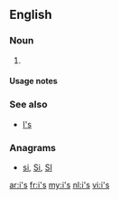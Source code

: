 {{also|Appendix:Variations of "is"}}
==English==

===Noun===
{{head|en|plural}}

# {{plural of|i|lang=en}}

====Usage notes====
{{U:en:plurals of letters}}

===See also===
* [[I's]]

===Anagrams===
* [[si#English|si]], [[Si#English|Si]], [[SI#English|SI]]

[[ar:i's]]
[[fr:i's]]
[[my:i's]]
[[nl:i's]]
[[vi:i's]]